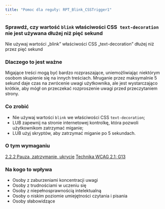 ```yaml
---
title: "Pomoc dla reguły: RPT_Blink_CSSTrigger1"
---
```


<div className="toolHelp">
<Row>
<Column colLg={16} colMd={8} colSm={4} className="toolHead">

### Sprawdź, czy wartość `blink` właściwości CSS` text-decoration` nie jest używana dłużej niż pięć sekund

<div id="locLevel"></div>

Nie używaj wartości „blink” właściwości CSS „text-decoration” dłużej niż przez pięć sekund

</Column>
</Row>
<Row>
<Column colLg={11} colMd={5} colSm={4} className="toolMain">

### Dlaczego to jest ważne

Migające treści mogą być bardzo rozpraszające, uniemożliwiając niektórym osobom skupienie się na innych treściach. Mruganie przez maksymalnie 5 sekund daje czas na zwrócenie uwagi użytkownika, ale jest wystarczająco krótkie, aby mógł on przeczekać rozproszenie uwagi przed przeczytaniem strony.


<div id="locSnippet"></div>

### Co zrobić

* Nie używaj wartości `blink` we właściwości CSS `text-decoration`;
* LUB zapewnij na stronie internetowej kontrolkę, która pozwoli użytkownikom zatrzymać miganie;
* LUB użyj skryptów, aby zatrzymać miganie po 5 sekundach.


</Column>
<Column colLg={5} colMd={3} colSm={4} className="toolLeft">

### O tym wymaganiu

[2.2.2 Pauza, zatrzymanie, ukrycie](https://wcag.lepszyweb.pl/#pause-stop-hide)
[Technika WCAG 2.1: G13](https://www.w3.org/WAI/WCAG21/Techniques/general/G13)

### Na kogo to wpływa

 * Osoby z zaburzeniami koncentracji uwagi
 * Osoby z trudnościami w uczeniu się
 * Osoby z niepełnosprawnością intelektualną
 * Osoby o niskim poziomie umiejętności czytania i pisania
 * Osoby słabowidzące

</Column>
</Row>
</div>

